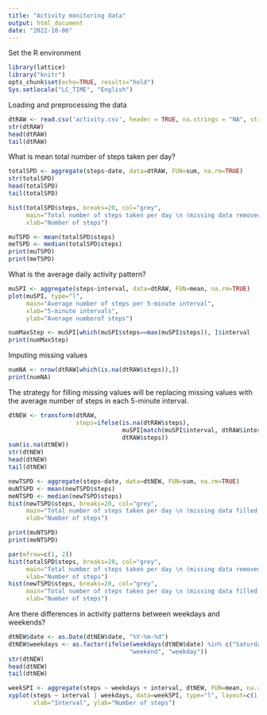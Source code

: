 ---
title: "Activity monitoring data"
output: html_document
date: "2022-10-06"
---

Set the R environment
```{r}
library(lattice)
library("knitr")
opts_chunk$set(echo=TRUE, results="hold")
Sys.setlocale("LC_TIME", "English")
```

Loading and preprocessing the data
```{r}
dtRAW <- read.csv('activity.csv', header = TRUE, na.strings = "NA", stringsAsFactors=FALSE)
str(dtRAW)
head(dtRAW)
tail(dtRAW)
```

What is mean total number of steps taken per day?
```{r}
totalSPD <- aggregate(steps~date, data=dtRAW, FUN=sum, na.rm=TRUE)
str(totalSPD)
head(totalSPD)
tail(totalSPD)
```

```{r}
hist(totalSPD$steps, breaks=20, col="grey",
     main="Total number of steps taken per day \n (missing data removed)",
     xlab="Number of steps")
```

```{r}
muTSPD <- mean(totalSPD$steps)
meTSPD <- median(totalSPD$steps)
print(muTSPD)
print(meTSPD)
```

What is the average daily activity pattern?
```{r}
muSPI <- aggregate(steps~interval, data=dtRAW, FUN=mean, na.rm=TRUE)
plot(muSPI, type="l",
     main="Average number of steps per 5-minute interval",
     xlab="5-minute intervals",
     ylab="Average numberof steps")
```

```{r}
numMaxStep <- muSPI[which(muSPI$steps==max(muSPI$steps)), ]$interval
print(numMaxStep)
```

Imputing missing values
```{r}
numNA <- nrow(dtRAW[which(is.na(dtRAW$steps)),])
print(numNA)
```

The strategy for filling missing values will be replacing missing values with the average number of steps in each 5-minute interval.

```{r}
dtNEW <- transform(dtRAW,
                   steps=ifelse(is.na(dtRAW$steps),
                                muSPI[match(muSPI$interval, dtRAW$interval), ]$steps,
                                dtRAW$steps))
sum(is.na(dtNEW))
str(dtNEW)
head(dtNEW)
tail(dtNEW)
```

```{r}
newTSPD <- aggregate(steps~date, data=dtNEW, FUN=sum, na.rm=TRUE)
muNTSPD <- mean(newTSPD$steps)
meNTSPD <- median(newTSPD$steps)
hist(newTSPD$steps, breaks=20, col="grey",
     main="Total number of steps taken per day \n (missing data filled in)",
     xlab="Number of steps")
```

```{r}
print(muNTSPD)
print(meNTSPD)
```

```{r}
par(mfrow=c(1, 2))
hist(totalSPD$steps, breaks=20, col="grey",
     main="Total number of steps taken per day \n (missing data removed)",
     xlab="Number of steps")
hist(newTSPD$steps, breaks=20, col="grey",
     main="Total number of steps taken per day \n (missing data filled in)",
     xlab="Number of steps")
```

Are there differences in activity patterns between weekdays and weekends?
```{r}
dtNEW$date <- as.Date(dtNEW$date, "%Y-%m-%d")
dtNEW$weekdays <- as.factor(ifelse(weekdays(dtNEW$date) %in% c("Saturday", "Sunday"),
                                  "weekend", "weekday"))
str(dtNEW)
head(dtNEW)
tail(dtNEW)
```

```{r}
weekSPI <- aggregate(steps ~ weekdays + interval, dtNEW, FUN=mean, na.rm=TRUE)
xyplot(steps ~ interval | weekdays, data=weekSPI, type="l", layout=c(1, 2),
       xlab="Interval", ylab="Number of steps")
```
